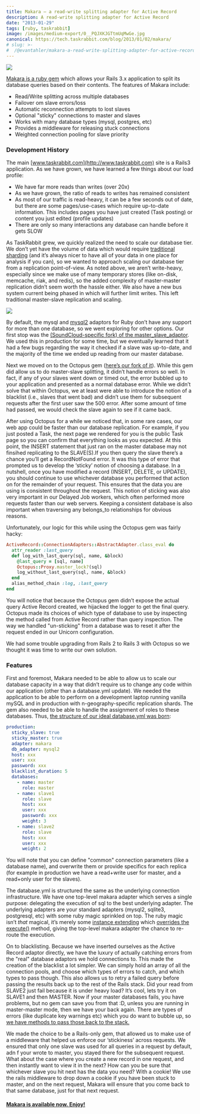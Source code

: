 ```yaml
---
title: Makara — a read-write splitting adapter for Active Record
description: A read-write splitting adapter for Active Record
date: "2013-01-29"
tags: [ruby, taskrabbit]
image: /images/medium-export/0__PQJXKJGTtmUqMwGe.jpg
canonical: https://tech.taskrabbit.com/blog/2013/01/02/makara/
# slug: >-
#  /@evantahler/makara-a-read-write-splitting-adapter-for-active-record-5142df310e44
---
```


![](/images/medium-export/0__PQJXKJGTtmUqMwGe.jpg)

[Makara is a ruby gem](https://github.com/taskrabbit/makara) which allows your Rails 3.x application to split its database queries based on their contents. The features of Makara include:

- Read/Write splitting across multiple databases
- Failover om slave errors/loss
- Automatic reconnection attempts to lost slaves
- Optional "sticky" connections to master and slaves
- Works with many database types (mysql, postgres, etc)
- Provides a middleware for releasing stuck connections
- Weighted connection pooling for slave priority

### Development History

The main [www.taskrabbit.com](http://www.taskrabbit.com) site is a Rails3 application. As we have grown, we have learned a few things about our load profile:

- We have far more reads than writes (over 20x)
- As we have grown, the ratio of reads to writes has remained consistent
- As most of our traffic is read-heavy, it can be a few seconds out of date, but there are some pages/use-cases which require up-to-date information. This includes pages you have just created (Task posting) or content you just edited (profile updates)
- There are only so many interactions any database can handle before it gets SLOW

As TaskRabbit grew, we quickly realized the need to scale our database tier. We don’t yet have the volume of data which would require [traditional sharding](http://stackoverflow.com/questions/1610887/how-to-partition-mysql-across-multiple-servers) (and it’s always nicer to have all of your data in one place for analysis if you can), so we wanted to approach scaling our database tier from a replication point-of-view. As noted above, we aren’t write-heavy, especially since we make use of many temporary stores (like on-disk, memcache, riak, and redis), so the added complexity of master-master replication didn’t seem worth the hassle either. We also have a new bus system current being phased in which will further limit writes. This left traditional master-slave replication and scaling.

![](/images/medium-export/0__nIlKPUsEErQOUbUW.jpg)

By default, the mysql and [mysql2](https://github.com/brianmario/mysql2) adaptors for Ruby don’t have any support for more than one database, so we went exploring for other options. Our first stop was the [(SoundCloud-specific fork) of the master_slave_adaptor](https://github.com/soundcloud/master_slave_adapter). We used this in production for some time, but we eventually learned that it had a few bugs regarding the way it checked if a slave was up-to-date, and the majority of the time we ended up reading from our master database.

Next we moved on to the Octopus gem ([here’s our fork of it](https://github.com/taskrabbit/octopus/)). While this gem did allow us to do master-slave splitting, it didn’t handle errors so well. In fact, if any of your slaves went down or timed out, the error bubbled up to your application and presented as a normal database error. While we didn’t solve that within Octopus, we at least were able to introduce the notion of a blacklist (i.e., slaves that went bad) and didn’t use them for subsequent requests after the first user saw the 500 error. After some amount of time had passed, we would check the slave again to see if it came back.

After using Octopus for a while we noticed that, in some rare cases, our web app could be faster than our database replication. For example, if you just posted a Task, the next page we rendered for you is the public Task page so you can confirm that everything looks as you expected. At this point, the INSERT statement that just ran on the master database may not finsihed replicating to the SLAVE(S).If you then query the slave there’s a chance you’ll get a RecordNotFound error. It was this type of error that prompted us to develop the ‘sticky’ notion of choosing a database. In a nutshell, once you have modified a record (INSERT, DELETE, or UPDATE), you should continue to use whichever database you performed that action on for the remainder of your request. This ensures that the data you are using is consistent throughout the request. This notion of sticking was also very important in our Delayed Job workers, which often performed more requests faster than our web servers. Keeping a consistent database is also important when traversing any belongs_to relationships for obvious reasons.

Unfortunately, our logic for this while using the Octopus gem was fairly hacky:

```ruby
ActiveRecord::ConnectionAdapters::AbstractAdapter.class_eval do
  attr_reader :last_query
  def log_with_last_query(sql, name, &block)
    @last_query = [sql, name]
    Octopus::Proxy.master_lock?(sql)
    log_without_last_query(sql, name, &block)
  end
  alias_method_chain :log, :last_query
end
```

You will notice that because the Octopus gem didn’t expose the actual query Active Record created, we hijacked the logger to get the final query. Octopus made its choices of which type of database to use by inspecting the method called from Active Record rather than query inspection. The way we handled "un-sticking" from a database was to reset it after the request ended in our Unicorn configuration.

We had some trouble upgrading from Rails 2 to Rails 3 with Octopus so we thought it was time to write our own solution.

### Features

First and foremost, Makara needed to be able to allow us to scale our database capacity in a way that didn’t require us to change any code within our application (other than a database.yml update). We needed the application to be able to perform on a development laptop running vanilla mySQL and in production with n-geography-specific replication shards. The gem also needed to be able to handle the assignment of roles to these databases. Thus, [the structure of our ideal database.yml was born](https://github.com/taskrabbit/makara/blob/master/database.example.yml):

```yaml
production:
  sticky_slave: true
  sticky_master: true
  adapter: makara
  db_adapter: mysql2
  host: xxx
  user: xxx
  password: xxx
  blacklist_duration: 5
  databases:
    - name: master
      role: master
    - name: slave1
      role: slave
      host: xxx
      user: xxx
      password: xxx
      weight: 3
    - name: slave2
      role: slave
      host: xxx
      user: xxx
      weight: 2
```

You will note that you can define "common" connection parameters (like a database name), and overwrite them or provide specifics for each replica (for example in production we have a read+write user for master, and a read+only user for the slaves).

The database.yml is structured the same as the underlying connection infrastructure. We have one top-level makara adapter which serves a single purpose: delegating the execution of sql to the best underlying adapter. The underlying adapters are your standard adapters (mysql2, sqlite3, postgresql, etc) with some ruby magic sprinkled on top. The ruby magic isn’t _that_ magical, it’s merely some [instance extending](https://github.com/taskrabbit/makara/blob/master/lib/active_record/connection_adapters/makara_adapter.rb) which [overrides the execute()](https://github.com/taskrabbit/makara/blob/master/lib/makara/connection/decorator.rb) method, giving the top-level makara adapter the chance to re-route the execution.

On to blacklisting. Because we have inserted ourselves as the Active Record adaptor directly, we have the luxury of actually catching errors from the "real" database adaptors we hold connections to. This made the creation of the blacklist a lot simpler. We can simply hold an array of all the connection pools, and choose which types of errors to catch, and which types to pass though. This also allows us to retry a failed query before passing the results back up to the rest of the Rails stack. Did your read from SLAVE2 just fail because it is under heavy load? It’s cool, lets try it on SLAVE1 and then MASTER. Now if your master databases fails, you have problems, but no gem can save you from that :D, unless you are running in master-master mode, then we have your back again. There are types of errors (like duplicate key warnings etc) which you do want to bubble up, so [we have methods to pass those back to the stack.](https://github.com/taskrabbit/makara/blob/master/lib/makara/connection/error_handler.rb)

We made the choice to be a Rails-only gem, that allowed us to make use of a middleware that helped us enforce our ‘stickiness’ across requests. We ensured that only one slave was used for all queries in a request by default, adn f your wrote to master, you stayed there for the subsequent request. What about the case where you create a new record in one request, and then instantly want to view it in the next? How can you be sure that whichever slave you hit next has the data you need? With a cookie! We use the rails middleware to drop down a cookie if you have been stuck to master, and on the next request, Makara will ensure that you come back to that same database, just for that next request.

#### [Makara is available now. Enjoy!](https://github.com/taskrabbit/makara)

